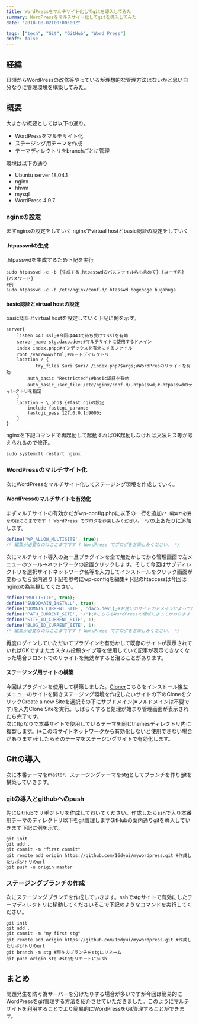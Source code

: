 ```yaml
---
title: WordPressをマルチサイト化してgitを導入してみた
summary: WordPressをマルチサイト化してgitを導入してみた
date: "2018-08-02T00:00:00Z"

tags: ["tech", "Git", "GitHub", "Word Press"]
draft: false
---
```


## 経緯

日頃からWordPressの改修等やっているが理想的な管理方法はないかと思い自分なりに管理環境を構築してみた。

## 概要

大まかな概要としては以下の通り。

- WordPressをマルチサイト化
- ステージング用テーマを作成
- テーマディレクトリをbranchごとに管理

環境は以下の通り

- Ubuntu server 18.04.1
- nginx
- hhvm
- mysql
- WordPress 4.9.7

### nginxの設定

まずnginxの設定をしていく
nginxでvirtual hostとbasic認証の設定をしていく

#### .htpasswdの生成

.htpasswdを生成するため下記を実行

```shell
sudo htpasswd -c -b {生成する.htpasswdのパスファイル名も含めて} {ユーザ名} {パスワード}
#例
sudo htpasswd -c -b /etc/nginx/conf.d/.htasswd hogehoge hugahuga
```

#### basic認証とvirtual hostの設定

basic認証とvirtual hostを設定していく下記に例を示す。

```nginx
server{
    listen 443 ssl;#今回は443で待ち受けてsslを有効
    server_name stg.daco.dev;#マルチサイトに使用するドメイン
    index index.php;#インデックスを有効にするファイル
    root /var/www/html;#ルートディレクトリ
    location / {
           try_files $uri $uri/ /index.php?$args;#WordPresのリライトを有効
        auth_basic "Restricted";#basic認証を有効
        auth_basic_user_file /etc/nginx/conf.d/.htpasswd;#.htpasswdのディレクトリを指定
    }
    location ~ \.php$ {#fast cgiの設定
        include fastcgi_params;
        fastcgi_pass 127.0.0.1:9000;
    }
}
```

nginxを下記コマンドで再起動して起動すればOK起動しなければ文法ミス等が考えられるので修正。

```shell
sudo systemctl restart nginx
```

### WordPressのマルチサイト化

次にWordPressをマルチサイト化してステージング環境を作成していく。

#### WordPressのマルチサイトを有効化

まずマルチサイトの有効かだがwp-config.phpに以下の一行を追加`/* 編集が必要なのはここまでです ! WordPress でブログをお楽しみください。 */`の上あたりに追加します。

```php
define('WP_ALLOW_MULTISITE', true);
/* 編集が必要なのはここまでです ! WordPress でブログをお楽しみください。 */
```

次にマルチサイト導入の為一旦プラグインを全て無効かしてから管理画面で左メニューのツール→ネットワークの設置クリックします。そして今回はサブディレクトリを選択サイトネットワーク名等を入力してインストールをクリック画面が変わったら案内通り下記を参考にwp-configを編集※下記のhtaccessは今回はnginxの為無視してください。

```php
define('MULTISITE', true);
define('SUBDOMAIN_INSTALL', true);
define('DOMAIN_CURRENT_SITE', 'daco.dev');#お使いのサイトのドメインによってかわります
define('PATH_CURRENT_SITE', '/');#こちらもWordPressの構成によってかわります
define('SITE_ID_CURRENT_SITE', 1);
define('BLOG_ID_CURRENT_SITE', 1);
/* 編集が必要なのはここまでです ! WordPress でブログをお楽しみください。 */
```

再度ログインしていただいてプラグインを有効かして既存のサイトが表示されていればOKですまたカスタム投稿タイプ等を使用していて記事が表示できなくなった場合フロントでのリライトを無効かすると治ることがあります。

#### ステージング用サイトの構築

今回はプラグインを使用して構築しました。[Cloner](https://premium.wpmudev.org/project/cloner/)こちらをインストール後左メニューのサイトを開きステージング環境を作成したいサイトの下のCloneをクリックCreate a new Siteを選択その下にサブドメイン(※フルドメインは不要です)を入力Clone Siteを実行。しばらくすると処理が始まり管理画面が表示されたら完了です。  
次にftpなりで本番サイトで使用しているテーマを同じthemesディレクトリ内に複製します。(※この時サイトネットワークから有効化しないと使用できない場合があります)そしたらそのテーマをステージングサイトで有効化します。

## Gitの導入

次に本番テーマをmaster、ステージングテーマをstgとしてブランチを作りgitを構築していきます。

### gitの導入とgithubへのpush

先にGitHubでリポジトリを作成しておいてください。作成したらsshで入り本番用テーマのディレクトリ以下をgit管理しますGitHubの案内通りgitを導入していきます下記に例を示す。

```shell
git init
git add .
git commit -m "first commit"
git remote add origin https://github.com/16dyui/mywordpress.git #作成したリポジトリのurl
git push -u origin master
```

### ステージングブランチの作成

次にステージングブランチを作成していきます。sshでstgサイトで有効にしたテーマディレクトリに移動してくださいそこで下記のようなコマンドを実行してください。

```shell
git init
git add .
git commit -m "my first stg"
git remote add origin https://github.com/16dyui/mywordpress.git #作成したリポジトリのurl
git branch -m stg #現在のブランチをstgにリネーム
git push origin stg #stgをリモートにpush
```

## まとめ

問題発生を防ぐ為サーバーを分けたりする場合が多いですが今回は簡易的にWordPressをgit管理する方法を紹介させていただきました。このようにマルチサイトを利用することでより簡易的にWordPressをGit管理することができます。
